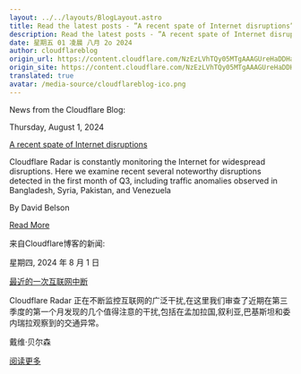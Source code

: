 ```yaml
---
layout: ../../layouts/BlogLayout.astro
title: Read the latest posts - ”A recent spate of Internet disruptions”
description: Read the latest posts - ”A recent spate of Internet disruptions”
date: 星期五 01 凌晨 八月 2o 2024
author: cloudflareblog
origin_url: https://content.cloudflare.com/NzEzLVhTQy05MTgAAAGUreHaDDHa0NaRYnbM1mGo5eABbqSDfH8EQ-Zs2bUV3vdwCYBOOO2o0aAQsVJhY8Tv84PQOTo=
origin_site: https://content.cloudflare.com/NzEzLVhTQy05MTgAAAGUreHaDDHa0NaRYnbM1mGo5eABbqSDfH8EQ-Zs2bUV3vdwCYBOOO2o0aAQsVJhY8Tv84PQOTo=
translated: true
avatar: /media-source/cloudflareblog-ico.png
---
```



<Reference client:only="react" title="Read the latest posts - ”A recent spate of Internet disruptions”" url="https://content.cloudflare.com/NzEzLVhTQy05MTgAAAGUreHaDDHa0NaRYnbM1mGo5eABbqSDfH8EQ-Zs2bUV3vdwCYBOOO2o0aAQsVJhY8Tv84PQOTo=" />

<Detail client:only="react">
	News from the Cloudflare Blog:

Thursday, August 1, 2024

[A recent spate of Internet disruptions](https://content.cloudflare.com/NzEzLVhTQy05MTgAAAGUreHaDDHa0NaRYnbM1mGo5eABbqSDfH8EQ-Zs2bUV3vdwCYBOOO2o0aAQsVJhY8Tv84PQOTo=)

Cloudflare Radar is constantly monitoring the Internet for widespread disruptions. Here we examine recent several noteworthy disruptions detected in the first month of Q3, including traffic anomalies observed in Bangladesh, Syria, Pakistan, and Venezuela

By David Belson

[Read More](https://content.cloudflare.com/NzEzLVhTQy05MTgAAAGUreHaDDHa0NaRYnbM1mGo5eABbqSDfH8EQ-Zs2bUV3vdwCYBOOO2o0aAQsVJhY8Tv84PQOTo=)


</Detail>

来自Cloudflare博客的新闻:

星期四, 2024 年 8 月 1 日

[最近的一次互联网中断](https://content.cloudflare.com/NzEzLVhTQy05MTgAAAGUreHaDDHa0NaRYnbM1mGo5eABbqSDfH8EQ-Zs2bUV3vdwCYBOOO2o0aAQsVJhY8Tv84PQOTo=)

Cloudflare Radar 正在不断监控互联网的广泛干扰,在这里我们审查了近期在第三季度的第一个月发现的几个值得注意的干扰,包括在孟加拉国,叙利亚,巴基斯坦和委内瑞拉观察到的交通异常。

戴维·贝尔森

[阅读更多](https://content.cloudflare.com/NzEzLVhTQy05MTgAAAGUreHaDDHa0NaRYnbM1mGo5eABbqSDfH8EQ-Zs2bUV3vdwCYBOOO2o0aAQsVJhY8Tv84PQOTo=)


